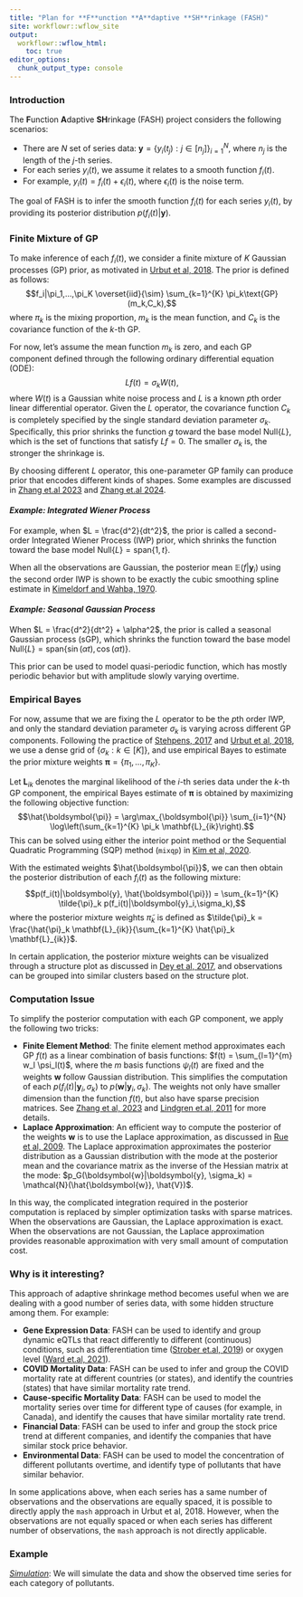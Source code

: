```yaml
---
title: "Plan for **F**unction **A**daptive **SH**rinkage (FASH)"
site: workflowr::wflow_site
output:
  workflowr::wflow_html:
    toc: true
editor_options:
  chunk_output_type: console
---
```


### **Introduction**

The **F**unction **A**daptive **SH**rinkage (FASH) project considers the following scenarios:

- There are $N$ set of series data: $\boldsymbol{y} = \{y_i(t_j): j\in[n_j]\}_{i=1}^{N}$, where $n_j$ is the length of the $j$-th series.
- For each series $y_i(t)$, we assume it relates to a smooth function $f_i(t)$.
- For example, $y_i(t) = f_i(t) + \epsilon_i(t)$, where $\epsilon_i(t)$ is the noise term.

The goal of FASH is to infer the smooth function $f_i(t)$ for each series $y_i(t)$, by providing its posterior distribution $p(f_i(t)|\boldsymbol{y})$.

### **Finite Mixture of GP**

To make inference of each $f_i(t)$, we consider a finite mixture of $K$ Gaussian processes (GP) prior, as motivated in [Urbut et al, 2018](https://www.nature.com/articles/s41588-018-0268-8).
The prior is defined as follows:
$$f_i|\pi_1,...,\pi_K \overset{iid}{\sim} \sum_{k=1}^{K} \pi_k\text{GP}(m_k,C_k),$$
where $\pi_k$ is the mixing proportion, $m_k$ is the mean function, and $C_k$ is the covariance function of the $k$-th GP. 

For now, let's assume the mean function $m_k$ is zero, and each GP component defined through the following ordinary differential equation (ODE):
$$Lf(t) = \sigma_k W(t),$$
where $W(t)$ is a Gaussian white noise process and $L$ is a known $p$th order linear differential operator. 
Given the $L$ operator, the covariance function $C_k$ is completely specified by the single standard deviation parameter $\sigma_k$. 
Specifically, this prior shrinks the function $g$ toward the base model $\text{Null}\{L\}$, which is the set of functions that satisfy $Lf = 0$.
The smaller $\sigma_k$ is, the stronger the shrinkage is.


By choosing different $L$ operator, this one-parameter GP family can produce prior that encodes different kinds of shapes. Some examples are discussed in [Zhang et.al 2023](https://www.tandfonline.com/doi/full/10.1080/10618600.2023.2289532) and [Zhang et.al 2024](https://arxiv.org/abs/2305.09914).

#### *Example: Integrated Wiener Process*

For example, when $L = \frac{d^2}{dt^2}$, the prior is called a second-order Integrated Wiener Process (IWP) prior, which shrinks the function toward the base model $\text{Null}\{L\} = \text{span}\{1,t\}$.

When all the observations are Gaussian, the posterior mean $\mathbb{E}(f|\boldsymbol{y}_i)$ using the second order IWP is shown to be exactly the cubic smoothing spline estimate in [Kimeldorf and Wahba, 1970](https://www.jstor.org/stable/2239347).

#### *Example: Seasonal Gaussian Process*

When $L = \frac{d^2}{dt^2} + \alpha^2$, the prior is called a seasonal Gaussian process (sGP), which shrinks the function toward the base model $\text{Null}\{L\} = \text{span}\{\sin(\alpha t),\cos(\alpha t)\}$.

This prior can be used to model quasi-periodic function, which has mostly periodic behavior but with amplitude slowly varying overtime.

### **Empirical Bayes**

For now, assume that we are fixing the $L$ operator to be the $p$th order IWP, and only the standard deviation parameter $\sigma_k$ is varying across different GP components.
Following the practice of [Stehpens, 2017](https://academic.oup.com/biostatistics/article/18/2/275/2557030?login=true) and [Urbut et al, 2018](https://www.nature.com/articles/s41588-018-0268-8), we use a dense grid of $\{\sigma_k:k\in[K]\}$, and use empirical Bayes to estimate the prior mixture weights $\boldsymbol{\pi} = \{\pi_1,...,\pi_K\}$.

Let $\mathbf{L}_{ik}$ denotes the marginal likelihood of the $i$-th series data under the $k$-th GP component, the empirical Bayes estimate of $\boldsymbol{\pi}$ is obtained by maximizing the following objective function:
$$\hat{\boldsymbol{\pi}} = \arg\max_{\boldsymbol{\pi}} \sum_{i=1}^{N} \log\left(\sum_{k=1}^{K} \pi_k \mathbf{L}_{ik}\right).$$
This can be solved using either the interior point method or the Sequential Quadratic Programming (SQP) method ($\texttt{mixqp}$) in [Kim et al, 2020](https://www.tandfonline.com/doi/full/10.1080/10618600.2019.1689985).

With the estimated weights $\hat{\boldsymbol{\pi}}$, we can then obtain the posterior distribution of each $f_i(t)$ as the following mixture:
$$p(f_i(t)|\boldsymbol{y}, \hat{\boldsymbol{\pi}}) = \sum_{k=1}^{K} \tilde{\pi}_k p(f_i(t)|\boldsymbol{y}_i,\sigma_k),$$
where the posterior mixture weights $\tilde{\pi}_k$ is defined as $\tilde{\pi}_k = \frac{\hat{\pi}_k \mathbf{L}_{ik}}{\sum_{k=1}^{K} \hat{\pi}_k \mathbf{L}_{ik}}$.

In certain application, the posterior mixture weights can be visualized through a structure plot as discussed in [Dey et al, 2017](https://journals.plos.org/plosgenetics/article?id=10.1371/journal.pgen.1006599), and observations can be grouped into similar clusters based on the structure plot. 


### **Computation Issue**

To simplify the posterior computation with each GP component, we apply the following two tricks:

- **Finite Element Method**: The finite element method approximates each GP $f(t)$ as a linear combination of basis functions: $f(t) = \sum_{l=1}^{m} w_l \psi_l(t)$, where the $m$ basis functions $\psi_l(t)$ are fixed and the weights $\boldsymbol{w}$ follow Gaussian distribution. This simplifies the computation of each $p(f_i(t)|\boldsymbol{y}_i,\sigma_k)$ to $p(\boldsymbol{w}|\boldsymbol{y}_i,\sigma_k)$. The weights not only have smaller dimension than the function $f(t)$, but also have sparse precision matrices. See [Zhang et al, 2023](https://www.tandfonline.com/doi/full/10.1080/10618600.2023.2289532) and [Lindgren et.al, 2011](https://academic.oup.com/jrsssb/article/73/4/423/7034732?login=true) for more details.
- **Laplace Approximation**: An efficient way to compute the posterior of the weights $\boldsymbol{w}$ is to use the Laplace approximation, as discussed in [Rue et al, 2009](https://rss.onlinelibrary.wiley.com/doi/full/10.1111/j.1467-9868.2008.00700.x). The Laplace approximation approximates the posterior distribution as a Gaussian distribution with the mode at the posterior mean and the covariance matrix as the inverse of the Hessian matrix at the mode: $p_G(\boldsymbol{w}|\boldsymbol{y}, \sigma_k) = \mathcal{N}(\hat{\boldsymbol{w}}, \hat{V})$.

In this way, the complicated integration required in the posterior computation is replaced by simpler optimization tasks with sparse matrices.
When the observations are Gaussian, the Laplace approximation is exact.
When the observations are not Gaussian, the Laplace approximation provides reasonable approximation with very small amount of computation cost.


### **Why is it interesting?**

This approach of adaptive shrinkage method becomes useful when we are dealing with a good number of series data, with some hidden structure among them. For example:

- **Gene Expression Data**: FASH can be used to identify and group dynamic eQTLs that react differently to different (continuous) conditions, such as differentiation time ([Strober et.al, 2019](https://www.ncbi.nlm.nih.gov/pmc/articles/PMC6623972/)) or oxygen level ([Ward et.al, 2021](https://elifesciences.org/articles/57345)).
- **COVID Mortality Data**: FASH can be used to infer and group the COVID mortality rate at different countries (or states), and identify the countries (states) that have similar mortality rate trend.
- **Cause-specific Mortality Data**: FASH can be used to model the mortality series over time for different type of causes (for example, in Canada), and identify the causes that have similar mortality rate trend.
- **Financial Data**: FASH can be used to infer and group the stock price trend at different companies, and identify the companies that have similar stock price behavior.
- **Environmental Data**: FASH can be used to model the concentration of different pollutants overtime, and identify type of pollutants that have similar behavior.


In some applications above, when each series has a same number of observations and the observations are equally spaced, it is possible to directly apply the $\texttt{mash}$ approach in Urbut et al, 2018.
However, when the observations are not equally spaced or when each series has different number of observations, the $\texttt{mash}$ approach is not directly applicable.

### **Example**
*[Simulation](simulation.html)*: We will simulate the data and show the observed time series for each category of pollutants.
